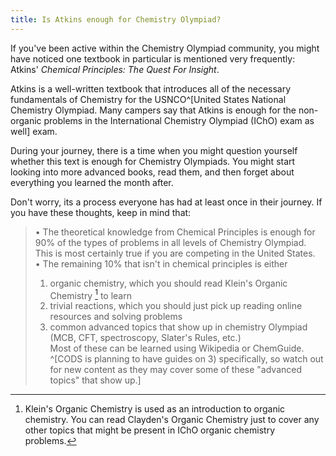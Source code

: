 ```yaml
---
title: Is Atkins enough for Chemistry Olympiad?
---
```


If you've been active within the Chemistry Olympiad community, you might have noticed one textbook in particular is mentioned very frequently: Atkins' _Chemical Principles: The Quest For Insight_.

Atkins is a well-written textbook that introduces all of the necessary fundamentals of Chemistry for the USNCO^[United States National Chemistry Olympiad. Many campers say that Atkins is enough for the non-organic problems in the International Chemistry Olympiad (IChO) exam as well] exam.

During your journey, there is a time when you might question yourself whether this text is enough for Chemistry Olympiads. You might start looking into more advanced books, read them, and then forget about everything you learned the month after.

Don't worry, its a process everyone has had at least once in their journey. If you have these thoughts, keep in mind that:

> • The theoretical knowledge from Chemical Principles is enough for 90% of the types of problems in all levels of Chemistry Olympiad. This is most certainly true if you are competing in the United States.  
> • The remaining 10% that isn't in chemical principles is either
>
> 1. organic chemistry, which you should read Klein's Organic Chemistry [^1] to learn
> 2. trivial reactions, which you should just pick up reading online resources and solving problems
> 3. common advanced topics that show up in chemistry Olympiad (MCB, CFT, spectroscopy, Slater's Rules, etc.)  
>    Most of these can be learned using Wikipedia or ChemGuide. ^[CODS is planning to have guides on 3) specifically, so watch out for new content as they may cover some of these "advanced topics" that show up.]

[^1]: Klein's Organic Chemistry is used as an introduction to organic chemistry. You can read Clayden's Organic Chemistry just to cover any other topics that might be present in IChO organic chemistry problems.
